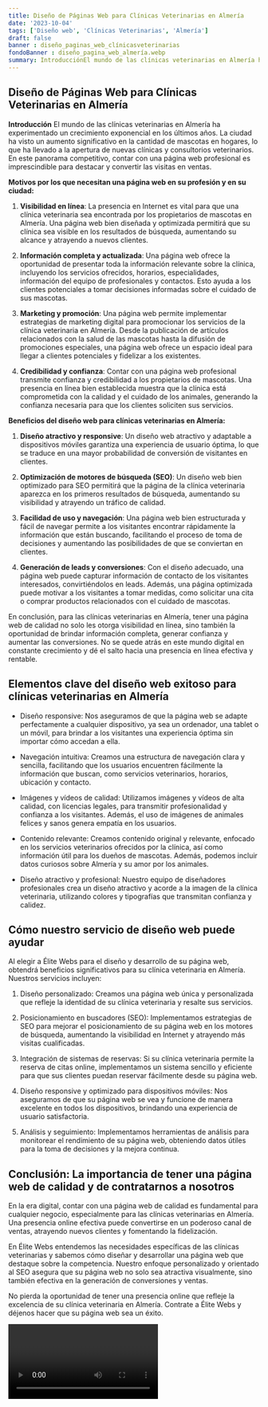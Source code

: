 ```yaml
---
title: Diseño de Páginas Web para Clínicas Veterinarias en Almería
date: '2023-10-04'
tags: ['Diseño web', 'Clínicas Veterinarias', 'Almería']
draft: false
banner : diseño_paginas_web_clínicasveterinarias
fondoBanner : diseño_pagina_web_almería.webp
summary: IntroducciónEl mundo de las clínicas veterinarias en Almería ha experimentado un crecimiento exponencial en los últimos años. La ciudad ha visto un aumento significativo en la cantidad de mascotas en hogares, lo que ha llevado a la apertura de nuevas clínicas y consultorios veterinarios. En este panorama competitivo, contar con una página web profesional es imprescindible para destacar y convertir las visitas en ventas.
---
```


## Diseño de Páginas Web para Clínicas Veterinarias en Almería

**Introducción**
El mundo de las clínicas veterinarias en Almería ha experimentado un crecimiento exponencial en los últimos años. La ciudad ha visto un aumento significativo en la cantidad de mascotas en hogares, lo que ha llevado a la apertura de nuevas clínicas y consultorios veterinarios. En este panorama competitivo, contar con una página web profesional es imprescindible para destacar y convertir las visitas en ventas.

**Motivos por los que necesitan una página web en su profesión y en su ciudad:**

1. **Visibilidad en línea**: La presencia en Internet es vital para que una clínica veterinaria sea encontrada por los propietarios de mascotas en Almería. Una página web bien diseñada y optimizada permitirá que su clínica sea visible en los resultados de búsqueda, aumentando su alcance y atrayendo a nuevos clientes.

2. **Información completa y actualizada**: Una página web ofrece la oportunidad de presentar toda la información relevante sobre la clínica, incluyendo los servicios ofrecidos, horarios, especialidades, información del equipo de profesionales y contactos. Esto ayuda a los clientes potenciales a tomar decisiones informadas sobre el cuidado de sus mascotas.

3. **Marketing y promoción**: Una página web permite implementar estrategias de marketing digital para promocionar los servicios de la clínica veterinaria en Almería. Desde la publicación de artículos relacionados con la salud de las mascotas hasta la difusión de promociones especiales, una página web ofrece un espacio ideal para llegar a clientes potenciales y fidelizar a los existentes.

4. **Credibilidad y confianza**: Contar con una página web profesional transmite confianza y credibilidad a los propietarios de mascotas. Una presencia en línea bien establecida muestra que la clínica está comprometida con la calidad y el cuidado de los animales, generando la confianza necesaria para que los clientes soliciten sus servicios.

**Beneficios del diseño web para clínicas veterinarias en Almería:**

1. **Diseño atractivo y responsive**: Un diseño web atractivo y adaptable a dispositivos móviles garantiza una experiencia de usuario óptima, lo que se traduce en una mayor probabilidad de conversión de visitantes en clientes.

2. **Optimización de motores de búsqueda (SEO)**: Un diseño web bien optimizado para SEO permitirá que la página de la clínica veterinaria aparezca en los primeros resultados de búsqueda, aumentando su visibilidad y atrayendo un tráfico de calidad.

3. **Facilidad de uso y navegación**: Una página web bien estructurada y fácil de navegar permite a los visitantes encontrar rápidamente la información que están buscando, facilitando el proceso de toma de decisiones y aumentando las posibilidades de que se conviertan en clientes.

4. **Generación de leads y conversiones**: Con el diseño adecuado, una página web puede capturar información de contacto de los visitantes interesados, convirtiéndolos en leads. Además, una página optimizada puede motivar a los visitantes a tomar medidas, como solicitar una cita o comprar productos relacionados con el cuidado de mascotas.

En conclusión, para las clínicas veterinarias en Almería, tener una página web de calidad no solo les otorga visibilidad en línea, sino también la oportunidad de brindar información completa, generar confianza y aumentar las conversiones. No se quede atrás en este mundo digital en constante crecimiento y dé el salto hacia una presencia en línea efectiva y rentable.

<GifSeo />

<Cta />

## Elementos clave del diseño web exitoso para clínicas veterinarias en Almería

- Diseño responsive: Nos aseguramos de que la página web se adapte perfectamente a cualquier dispositivo, ya sea un ordenador, una tablet o un móvil, para brindar a los visitantes una experiencia óptima sin importar cómo accedan a ella.

- Navegación intuitiva: Creamos una estructura de navegación clara y sencilla, facilitando que los usuarios encuentren fácilmente la información que buscan, como servicios veterinarios, horarios, ubicación y contacto.

- Imágenes y vídeos de calidad: Utilizamos imágenes y vídeos de alta calidad, con licencias legales, para transmitir profesionalidad y confianza a los visitantes. Además, el uso de imágenes de animales felices y sanos genera empatía en los usuarios.

- Contenido relevante: Creamos contenido original y relevante, enfocado en los servicios veterinarios ofrecidos por la clínica, así como información útil para los dueños de mascotas. Además, podemos incluir datos curiosos sobre Almería y su amor por los animales.

- Diseño atractivo y profesional: Nuestro equipo de diseñadores profesionales crea un diseño atractivo y acorde a la imagen de la clínica veterinaria, utilizando colores y tipografías que transmitan confianza y calidez.

## Cómo nuestro servicio de diseño web puede ayudar

Al elegir a Élite Webs para el diseño y desarrollo de su página web, obtendrá beneficios significativos para su clínica veterinaria en Almería. Nuestros servicios incluyen:

1. Diseño personalizado: Creamos una página web única y personalizada que refleje la identidad de su clínica veterinaria y resalte sus servicios.

2. Posicionamiento en buscadores (SEO): Implementamos estrategias de SEO para mejorar el posicionamiento de su página web en los motores de búsqueda, aumentando la visibilidad en Internet y atrayendo más visitas cualificadas.

3. Integración de sistemas de reservas: Si su clínica veterinaria permite la reserva de citas online, implementamos un sistema sencillo y eficiente para que sus clientes puedan reservar fácilmente desde su página web.

4. Diseño responsive y optimizado para dispositivos móviles: Nos aseguramos de que su página web se vea y funcione de manera excelente en todos los dispositivos, brindando una experiencia de usuario satisfactoria.

5. Análisis y seguimiento: Implementamos herramientas de análisis para monitorear el rendimiento de su página web, obteniendo datos útiles para la toma de decisiones y la mejora continua.

## Conclusión: La importancia de tener una página web de calidad y de contratarnos a nosotros

En la era digital, contar con una página web de calidad es fundamental para cualquier negocio, especialmente para las clínicas veterinarias en Almería. Una presencia online efectiva puede convertirse en un poderoso canal de ventas, atrayendo nuevos clientes y fomentando la fidelización.

En Élite Webs entendemos las necesidades específicas de las clínicas veterinarias y sabemos cómo diseñar y desarrollar una página web que destaque sobre la competencia. Nuestro enfoque personalizado y orientado al SEO asegura que su página web no solo sea atractiva visualmente, sino también efectiva en la generación de conversiones y ventas.

No pierda la oportunidad de tener una presencia online que refleje la excelencia de su clínica veterinaria en Almería. Contrate a Élite Webs y déjenos hacer que su página web sea un éxito.

<Video />

<CtaBot job='Clínicas Veterinarias' city='Almería'/>

<Gmaps query='Almería+españa+maps' />